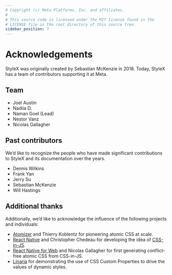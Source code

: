 ```yaml
---
# Copyright (c) Meta Platforms, Inc. and affiliates.
#
# This source code is licensed under the MIT license found in the
# LICENSE file in the root directory of this source tree.
sidebar_position: 7
---
```


# Acknowledgements

StyleX was originally created by Sebastian McKenzie in 2018. Today, StyleX has a
team of contributors supporting it at Meta.

## Team

- Joel Austin
- Nadiia D.
- Naman Goel (Lead)
- Nestor Vanz
- Nicolas Gallagher

## Past contributors

We’d like to recognize the people who have made significant contributions to
StyleX and its documentation over the years.

- Dennis Wilkins
- Frank Yan
- Jerry Su
- Sebastian McKenzie
- Will Hastings

## Additional thanks

Additionally, we’d like to acknowledge the influence of the following projects
and individuals:

- [Atomizer](https://acss.io/) and Thierry Koblentz for pioneering atomic CSS at
  scale.
- [React Native](https://reactnative.dev/) and Christopher Chedeau for
  developing the idea of
  [CSS-in-JS](https://blog.vjeux.com/2014/javascript/react-css-in-js-nationjs.html).
- [React Native for Web](https://necolas.github.io/react-native-web/) and
  Nicolas Gallagher for first generating conflict-free atomic CSS from
  CSS-in-JS.
- [Linaria](https://linaria.dev/) for demonstrating the use of CSS Custom
  Properties to drive the values of dynamic styles.
